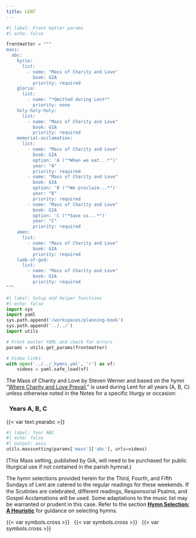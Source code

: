 ```yaml
---
title: LENT
---
```


```python
#| label: Front matter params
#| echo: false

frontmatter = """
mass:
  abc:
    kyrie:
      list:
        - name: "Mass of Charity and Love"
          book: GIA
          priority: required
    gloria:
      list:
        - name: "*Omitted during Lent*"
          priority: none
    holy-holy-holy:
      list:
        - name: "Mass of Charity and Love"
          book: GIA
          priority: required
    memorial-acclamation:
      list:
        - name: "Mass of Charity and Love"
          book: GIA
          option: 'A ("*When we eat...*")'
          year: "A"
          priority: required
        - name: "Mass of Charity and Love"
          book: GIA
          option: 'B ("*We proclaim...*")'
          year: "B"
          priority: required
        - name: "Mass of Charity and Love"
          book: GIA
          option: 'C ("*Save us...*")'
          year: "C"
          priority: required
    amen:
      list:
        - name: "Mass of Charity and Love"
          book: GIA
          priority: required
    lamb-of-god:
      list:
        - name: "Mass of Charity and Love"
          book: GIA
          priority: required
"""
```

```python
#| label: Setup and helper functions
#| echo: false
import sys
import yaml
sys.path.append('/workspaces/planning-book')
sys.path.append('../../')
import utils

# Front matter YAML and check for errors
params = utils.get_params(frontmatter)

# Video links
with open('../../_hymns.yml', 'r') as vf:
    videos = yaml.safe_load(vf)
```

::: {.red}
The [Mass of Charity and Love]{.black} by Steven Werner and based on the hymn "[Where Charity and Love Prevail](https://www.youtube.com/watch?v=RbeJrA8Lp3s)," is used during Lent for all years (A, B, C) unless otherwise noted in the Notes for a specific liturgy or occasion:
:::

::: {.titlered}
### &nbsp; Years A, B, C
:::
{{< var text.yearabc >}}

```python
#| label: Year ABC
#| echo: false
#| output: asis
utils.masssetting(params['mass']['abc'], urls=videos)
```

::: {.red}
(This Mass setting, published by GiA, will need to be purchased for public liturgical use if not contained in the parish hymnal.)

The hymn selections provided herein for the Third, Fourth, and Fifth Sundays of Lent are catered to the regular readings for these weekends. If the Scutinies are celebrated, diﬀerent readings, Responsorial Psalms, and Gospel Acclamations will be used. Some adaptations to the music list may be warranted or prudent in this case. Refer to the section [**Hymn Selection: A Heuristic**](../about-book.qmd#hymn-selection-a-heuristic) for guidance on selecting hymns.
:::

::: {.centered}
{{< var symbols.cross >}} &nbsp; {{< var symbols.cross >}} &nbsp; {{< var symbols.cross >}}
:::